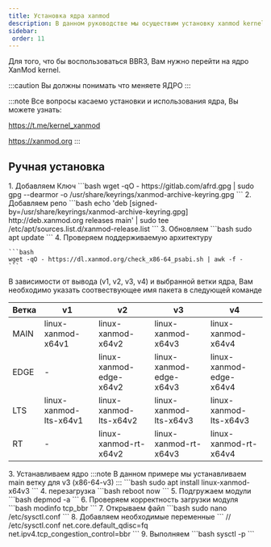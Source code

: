```yaml
---
title: Установка ядра xanmod
description: В данном руководстве мы осуществим установку xanmod kernel
sidebar:
 order: 11
---
```


Для того, что бы воспользоваться BBR3, Вам нужно перейти на ядро XanMod kernel.

:::caution
Вы должны понимать что меняете ЯДРО
:::

:::note
Все вопросы касаемо установки и использования ядра, Вы можете узнать:

https://t.me/kernel_xanmod

https://xanmod.org
:::


## Ручная установка
<Steps>
1. Добавляем Ключ
	```bash
	wget -qO - https://gitlab.com/afrd.gpg | sudo gpg --dearmor -o /usr/share/keyrings/xanmod-archive-keyring.gpg
	``` 
2. Добавляем репо
	```bash
	echo 'deb [signed-by=/usr/share/keyrings/xanmod-archive-keyring.gpg] http://deb.xanmod.org releases main' | sudo tee /etc/apt/sources.list.d/xanmod-release.list
	``` 
3. Обновляем 
	```bash
	sudo apt update 
	``` 
4. Проверяем поддерживаемую архитектуру

	```bash
	wget -qO - https://dl.xanmod.org/check_x86-64_psabi.sh | awk -f -
	``` 
</Steps>
В зависимости от вывода (v1, v2, v3, v4) и выбранной ветки ядра, Вам необходимо указать соотвествующее имя пакета в следующей команде

| Ветка | v1				|v2|v3|v4|
| ----- | ------------------ | ------------------ | ------------------ | ------------------ |
| MAIN | linux-xanmod-x64v1 | linux-xanmod-x64v2 | linux-xanmod-x64v3 | linux-xanmod-x64v4 |
| EDGE | -					 | linux-xanmod-edge-x64v2 | linux-xanmod-edge-x64v3 | linux-xanmod-edge-x64v4 |
| LTS |  linux-xanmod-lts-x64v1 | linux-xanmod-lts-x64v2 | linux-xanmod-lts-x64v3 | linux-xanmod-lts-x64v3 |
| RT | - | linux-xanmod-rt-x64v2 | linux-xanmod-rt-x64v3 | linux-xanmod-rt-x64v4 |


<Steps>
3. Устанавливаем ядро
	:::note
	В данном примере мы устанавливаем  main ветку для v3 (x86-64-v3)
	:::
	```bash
	sudo apt install linux-xanmod-x64v3
	``` 
4. перезагрузка
	```bash
	reboot now
	```
5. Подгружаем модули
	```bash
	depmod -a
	``` 
6. Проверяем корректность загрузки модуля
	```bash
	modinfo tcp_bbr
	```  	
7. Открываем файл
	```bash
	sudo nano /etc/sysctl.conf
	```  	
8. Добавляем необходимые переменные
	```
	    // /etc/sysctl.conf
	net.core.default_qdisc=fq
	net.ipv4.tcp_congestion_control=bbr
	```  	
9. Выполняем
	```bash
	sysctl -p
	```  	
</Steps>
